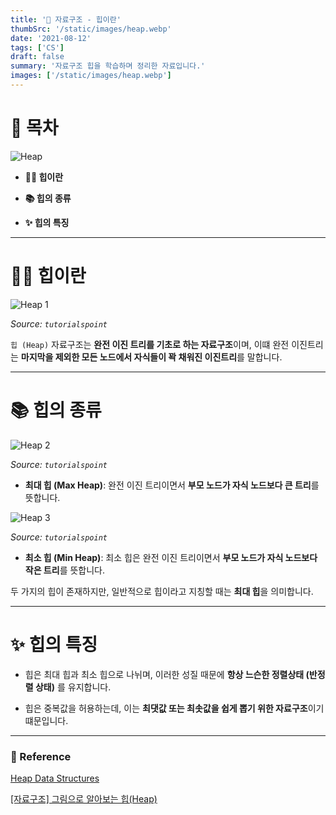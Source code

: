 ```yaml
---
title: '🤲 자료구조 - 힙이란'
thumbSrc: '/static/images/heap.webp'
date: '2021-08-12'
tags: ['CS']
draft: false
summary: '자료구조 힙을 학습하며 정리한 자료입니다.'
images: ['/static/images/heap.webp']
---
```


# 📌 목차

![Heap](/static/images/heap.webp)

- **💁🏻 힙이란**

- **📚 힙의 종류**

- **✨ 힙의 특징**

---

# 💁🏻 힙이란

![Heap 1](/static/images/heap1.webp)

_Source: `tutorialspoint`_

`힙 (Heap)` 자료구조는 **완전 이진 트리를 기초로 하는 자료구조**이며, 이떄 완전 이진트리는 **마지막을 제외한 모든 노드에서 자식들이 꽉 채워진 이진트리**를 말합니다.

---

# 📚 힙의 종류

![Heap 2](/static/images/heap2.png)

_Source: `tutorialspoint`_

- **최대 힙 (Max Heap)**: 완전 이진 트리이면서 **부모 노드가 자식 노드보다 큰 트리**를 뜻합니다.

![Heap 3](/static/images/heap3.png)

_Source: `tutorialspoint`_

- **최소 힙 (Min Heap)**: 최소 힙은 완전 이진 트리이면서 **부모 노드가 자식 노드보다 작은 트리**를 뜻합니다.

두 가지의 힙이 존재하지만, 일반적으로 힙이라고 지칭할 때는 **최대 힙**을 의미합니다.

---

# ✨ 힙의 특징

- 힙은 최대 힙과 최소 힙으로 나뉘며, 이러한 성질 때문에 **항상 느슨한 정렬상태 (반정렬 상태)** 를 유지합니다.

- 힙은 중복값을 허용하는데, 이는 **최댓값 또는 최솟값을 쉽게 뽑기 위한 자료구조**이기 떄문입니다.

---

### 🔗 Reference

[Heap Data Structures](https://www.tutorialspoint.com/data_structures_algorithms/heap_data_structure.htm)

[[자료구조] 그림으로 알아보는 힙(Heap)](https://velog.io/@emplam27/%EC%9E%90%EB%A3%8C%EA%B5%AC%EC%A1%B0-%EA%B7%B8%EB%A6%BC%EC%9C%BC%EB%A1%9C-%EC%95%8C%EC%95%84%EB%B3%B4%EB%8A%94-%ED%9E%99Heap)
